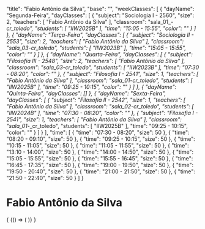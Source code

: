 
  "title": "Fabio Antônio da Silva",
  "base": "",
  "weekClasses": [
    {
      "dayName": "Segunda-Feira",
      "dayClasses": [
        {
          "subject": "Sociologia I - 2560",
          "size": 2,
          "teachers": [
            "Fabio Antônio da Silva"
          ],
          "classroom": "sala_01_-_cr_toledo",
          "students": [
            "IIW2025B"
          ],
          "time": "15:05 - 15:55",
          "color": ""
        }
      ]
    },
    {
      "dayName": "Terça-Feira",
      "dayClasses": [
        {
          "subject": "Sociologia II - 2553",
          "size": 2,
          "teachers": [
            "Fabio Antônio da Silva"
          ],
          "classroom": "sala_03_-_cr_toledo",
          "students": [
            "IIW2023B"
          ],
          "time": "15:05 - 15:55",
          "color": ""
        }
      ]
    },
    {
      "dayName": "Quarta-Feira",
      "dayClasses": [
        {
          "subject": "Filosofia III - 2548",
          "size": 2,
          "teachers": [
            "Fabio Antônio da Silva"
          ],
          "classroom": "sala_03_-_cr_toledo",
          "students": [
            "IIW2023B"
          ],
          "time": "07:30 - 08:20",
          "color": ""
        },
        {
          "subject": "Filosofia I - 2541",
          "size": 1,
          "teachers": [
            "Fabio Antônio da Silva"
          ],
          "classroom": "sala_01_-_cr_toledo",
          "students": [
            "IIW2025B"
          ],
          "time": "09:25 - 10:15",
          "color": ""
        }
      ]
    },
    {
      "dayName": "Quinta-Feira",
      "dayClasses": []
    },
    {
      "dayName": "Sexta-Feira",
      "dayClasses": [
        {
          "subject": "Filosofia II - 2542",
          "size": 1,
          "teachers": [
            "Fabio Antônio da Silva"
          ],
          "classroom": "sala_02_-_cr_toledo",
          "students": [
            "IIW2024B"
          ],
          "time": "07:30 - 08:20",
          "color": ""
        },
        {
          "subject": "Filosofia I - 2541",
          "size": 1,
          "teachers": [
            "Fabio Antônio da Silva"
          ],
          "classroom": "sala_01_-_cr_toledo",
          "students": [
            "IIW2025B"
          ],
          "time": "09:25 - 10:15",
          "color": ""
        }
      ]
    }
  ],
  "time": [
    {
      "time": "07:30 - 08:20",
      "size": 50
    },
    {
      "time": "08:20 - 09:10",
      "size": 50
    },
    {
      "time": "09:25 - 10:15",
      "size": 50
    },
    {
      "time": "10:15 - 11:05",
      "size": 50
    },
    {
      "time": "11:05 - 11:55",
      "size": 50
    },
    {
      "time": "13:10 - 14:00",
      "size": 50
    },
    {
      "time": "14:00 - 14:50",
      "size": 50
    },
    {
      "time": "15:05 - 15:55",
      "size": 50
    },
    {
      "time": "15:55 - 16:45",
      "size": 50
    },
    {
      "time": "16:45 - 17:35",
      "size": 50
    },
    {
      "time": "19:00 - 19:50",
      "size": 50
    },
    {
      "time": "19:50 - 20:40",
      "size": 50
    },
    {
      "time": "21:00 - 21:50",
      "size": 50
    },
    {
      "time": "21:50 - 22:40",
      "size": 50
    }
  ]
}

# Fabio Antônio da Silva

<div>
  {
    <BrowserOnly>
      {() => (
        <Grid
          title={data.title}
          weekClasses={data.weekClasses}
          time={data.time}
        />
      )}
    </BrowserOnly>
  }
</div>

